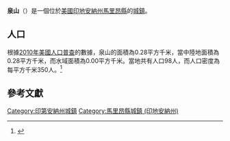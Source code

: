{{noteTA
|G1=USState
|G2=地名
|G3=Unit
}}
{{Infobox settlement
|name            = 泉山
|native_name = Spring Hill
|settlement_type          = [[鎮|城鎮]]
|image_skyline            = Marion County Indiana Incorporated and Unincorporated areas Spring Hill Highlighted 1872232.svg
|imagesize                = 250px
|image_map                = 
|mapsize                  = 
|subdivision_type         = [[世界政區索引|國家]]
|subdivision_type1        = [[美国州份|州份]]
|subdivision_type2        = [[印地安納州行政區劃|縣]]
|subdivision_name         = [[美国|美国]]
|subdivision_name1        = [[印地安納州|印地安納州]]
|subdivision_name2        = [[馬里昂縣_(印地安納州)|馬里昂縣]]
|elevation_ft             = 761
|elevation_m              = 232
|timezone                 = [[北美东部时区|CST]]
|area_total_km2           = 0.28
|area_land_km2            = 0.28
|area_water_km2           = 0.00
|area_total_sq_mi         = 
|area_land_sq_mi          = 
|area_water_sq_mi         = 
|population_as_of         = [[2010年美國人口普查|2010]]
|population_footnotes     = 
|population_total         = 98
|population_density_km2   = auto
|population_density_sq_mi = auto
|utc_offset               = -5
|coordinates              = {{coord|39|49|58|N|86|11|33|W|display=inline,title}}
| coor_pinpoint           = 
| coordinates_footnotes   = 
|timezone_DST             = EDT
|utc_offset_DST           = -4
|postal_code_type         = [[美國郵區編號|郵區編號]]
|postal_code              = 
|area_code                = {{link-en|电话区号317|Area code 317|317}}
|blank_name = [[地名信息系统|GNIS ID]]
|blank_info = 443986<ref name="GNIS">{{cite gnis|443986|Spring Hill}}</ref>
}}
'''泉山'''（{{lang-en|Spring Hill}}）是一個位於[[美國|美國]][[印地安納州|印地安納州]][[馬里昂縣_(印地安納州)|馬里昂縣]]的[[鎮|城鎮]]。

== 人口 ==
根據[[2010年美國人口普查|2010年美國人口普查]]的數據，泉山的面積為0.28平方千米，當中陸地面積為0.28平方千米，而水域面積為0.00平方千米。當地共有人口98人，而人口密度為每平方千米350人。<ref name="GR8">{{cite web|url=http://factfinder2.census.gov|publisher=[[美国人口调查局|美国人口调查局]]|accessdate=2011-05-14|title=American FactFinder|archive-date=2013-09-11|archive-url=https://web.archive.org/web/20130911234518/http://factfinder2.census.gov/|dead-url=no}}</ref>

== 參考文獻 ==
{{reflist}}
{{馬里昂縣 (印地安納州)}}
{{Indiana-geo-stub}}
{{DEFAULTSORT:Spring Hill, Indiana}}
[[Category:印第安納州城鎮|Category:印第安納州城鎮]]
[[Category:馬里昂縣城鎮_(印地安納州)|Category:馬里昂縣城鎮 (印地安納州)]]